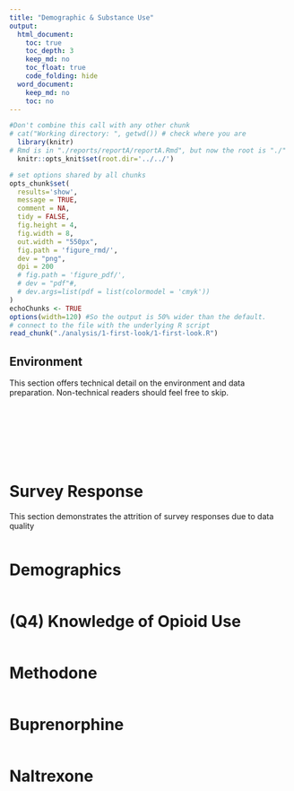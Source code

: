 ```yaml
---
title: "Demographic & Substance Use"
output:
  html_document:
    toc: true
    toc_depth: 3
    keep_md: no
    toc_float: true
    code_folding: hide
  word_document:
    keep_md: no
    toc: no
---
```


<!-- These two chunks should be added in the beginning of every .Rmd that you want to source an .R script -->
<!--  The 1st mandatory chunck  -->
<!--  Set the working directory to the repository's base directory -->
```r
#Don't combine this call with any other chunk 
# cat("Working directory: ", getwd()) # check where you are
  library(knitr)
# Rmd is in "./reports/reportA/reportA.Rmd", but now the root is "./"
  knitr::opts_knit$set(root.dir='../../') 
```

<!--  The 2nd mandatory chunck  -->
<!-- Set the report-wide options, and point to the external code file. -->
```r
# set options shared by all chunks
opts_chunk$set(
  results='show', 
  message = TRUE,
  comment = NA, 
  tidy = FALSE,
  fig.height = 4, 
  fig.width = 8, 
  out.width = "550px",
  fig.path = 'figure_rmd/',     
  dev = "png",
  dpi = 200
  # fig.path = 'figure_pdf/',     
  # dev = "pdf"#,
  # dev.args=list(pdf = list(colormodel = 'cmyk'))
)
echoChunks <- TRUE
options(width=120) #So the output is 50% wider than the default.
# connect to the file with the underlying R script  
read_chunk("./analysis/1-first-look/1-first-look.R") 
```

## Environment 
This section offers technical detail on the environment and data preparation. Non-technical readers should feel free to skip. 
```r
```

```r
```

```r
```

```r
```

```r
```

```r
```

```r
```

```r
```

# Survey Response
This section demonstrates the attrition of survey responses due to data quality
```r
```

# Demographics
```r
```

# (Q4) Knowledge of Opioid Use
```r
```

# Methodone
```r
```

# Buprenorphine
```r
```

# Naltrexone
```r
```




